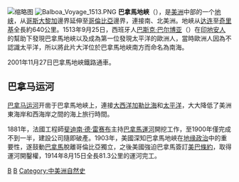 {{unreferenced|time=2015-05-20T12:05:59+00:00}}
[[File:Pm-map.png|缩略图]]
[[File:Balboa_Voyage_1513.PNG|thumb]]
'''巴拿馬地峽'''（{{lang-es|Istmo de Panamá}}），是[[美洲|美洲]]中部的一个[[地峡|地峡]]，从[[哥斯大黎加|哥斯大黎加]]邊界延伸至[[哥倫比亞|哥倫比亞]]邊界，連接南、北美洲。地峽从[[達連省|达连]]至[[奇里基省|奇里基]]全長約640公里。1513年9月25日，西班牙人[[瓦斯科·努涅斯·德·巴尔沃亚|巴斯克·巴尔博亚]]（{{lang|es|Vasco Núñez de Balboa}}）在[[印地安人|印地安人]]的幫助下發現巴拿馬地峽以及成為第一位發現太平洋的歐洲人，當時歐洲人因為不認識太平洋，所以將此片大洋位於巴拿馬地峽南方而命名為南海。

2001年11月27日巴拿馬地峽鐵路通車。

==巴拿马运河==
{{commonscat|Isthmus of Panama}}
{{main|巴拿马运河}}
[[巴拿马运河|巴拿马运河]]开凿于巴拿馬地峽上，連接[[大西洋|大西洋]][[加勒比海|加勒比海]]和[[太平洋|太平洋]]，大大降低了美洲東海岸和西海岸之間的海上旅行時間。

1881年，法國工程師[[斐迪南·德·雷赛布|斐迪南·德·雷赛布]]主持[[巴拿馬運河|巴拿馬運河]]開挖工作，至1900年僅完成不到一半，建設公司隨即破產。1903年，美國深知巴拿馬地峽在[[地缘政治|地缘政治]]中的重要性，遂鼓動[[巴拿馬|巴拿馬]]脫離哥倫比亞獨立，之後美國強迫巴拿馬簽訂[[美巴條約|美巴條約]]，取得運河開鑿權，1914年8月15日全長81.3公里的運河完工。

{{Coord|8|40|N|80|0|W|display=title}}
[[Category:地峽|B]]
[[Category:巴拿馬地理|B]]
[[Category:中美洲自然史|Category:中美洲自然史]]